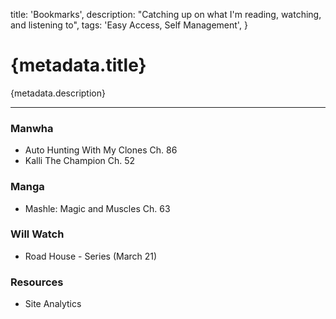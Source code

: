 
  title: 'Bookmarks',
  description: "Catching up on what I'm reading, watching, and listening to",
  tags: 'Easy Access, Self Management',
}

# {metadata.title}

{metadata.description}

---

### Manwha

- <MdxLink href="https://manhuaus.com/manga/auto-hunting-with-my-clones">
    Auto Hunting With My Clones Ch. 86
  </MdxLink>
- <MdxLink href="https://manhuaus.com/manga/kalli-the-champion">
    Kalli The Champion Ch. 52
  </MdxLink>

### Manga

- <MdxLink href="https://mashle-manga.online">
    Mashle: Magic and Muscles Ch. 63
  </MdxLink>

### Will Watch

- <MdxLink href="https://www.youtube.com/watch?v=Y0ZsLudtfjI">
    Road House - Series (March 21)
  </MdxLink>

### Resources

- <MdxLink href="https://umami-rdt-li.vercel.app/share/3Aiazf1XBMaxwW30">
    Site Analytics
  </MdxLink>
